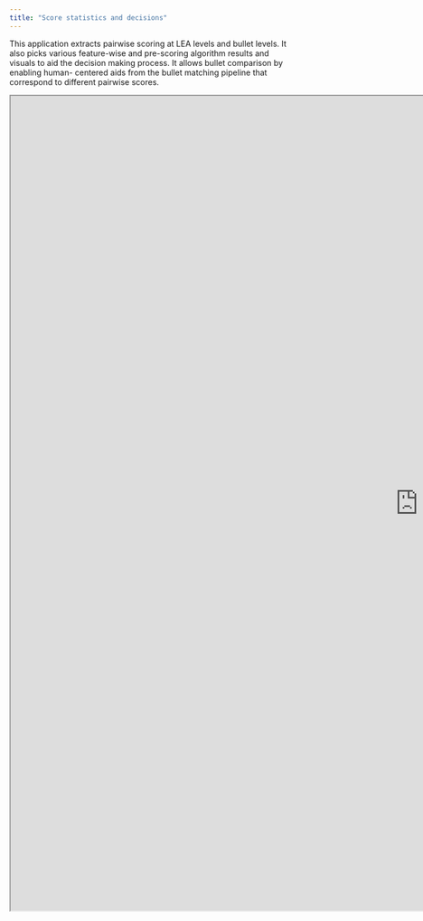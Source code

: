 ```yaml
---
title: "Score statistics and decisions"
---
```


This application extracts pairwise scoring at LEA levels and bullet levels. It also picks various feature-wise and pre-scoring algorithm results and visuals to aid the decision making process. It allows bullet comparison by enabling human- centered aids from the bullet matching pipeline that correspond to different pairwise scores.

```{=html}
<iframe width="1441" height="1441" src="https://csafe.shinyapps.io/bullet-comparison-explorer/" title="Quarto Documentation"></iframe>
```


